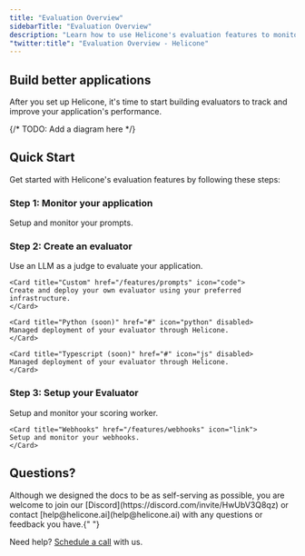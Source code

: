 ```yaml
---
title: "Evaluation Overview"
sidebarTitle: "Evaluation Overview"
description: "Learn how to use Helicone's evaluation features to monitor, debug, and optimize your applications."
"twitter:title": "Evaluation Overview - Helicone"
---
```


## Build better applications

After you set up Helicone, it's time to start building evaluators to track and improve your application's performance.

{/* TODO: Add a diagram here */}

## Quick Start

Get started with Helicone's evaluation features by following these steps:

### Step 1: Monitor your application

<CardGroup cols={3}>
  <Card title="Prompts" href="/features/prompts" icon="paragraph">
    Setup and monitor your prompts.
  </Card>
</CardGroup>

### Step 2: Create an evaluator

<CardGroup cols={3}>
  <Card title="LLM as a judge" href="/features/prompts" icon="robot">
    Use an LLM as a judge to evaluate your application.
  </Card>

    <Card title="Custom" href="/features/prompts" icon="code">
    Create and deploy your own evaluator using your preferred infrastructure.
    </Card>

    <Card title="Python (soon)" href="#" icon="python" disabled>
    Managed deployment of your evaluator through Helicone.
    </Card>

    <Card title="Typescript (soon)" href="#" icon="js" disabled>
    Managed deployment of your evaluator through Helicone.
    </Card>

</CardGroup>

### Step 3: Setup your Evaluator

<CardGroup cols={3}>
  <Card title="Scoring Worker" href="/features/scoring-worker" icon="server">
    Setup and monitor your scoring worker.
  </Card>

    <Card title="Webhooks" href="/features/webhooks" icon="link">
    Setup and monitor your webhooks.
    </Card>

</CardGroup>

## Questions?

<Check>
  Although we designed the docs to be as self-serving as possible, you are
  welcome to join our [Discord](https://discord.com/invite/HwUbV3Q8qz) or
  contact [help@helicone.ai](help@helicone.ai) with any questions or feedback
  you have.{" "}
</Check>

Need help? [Schedule a call](https://www.helicone.ai/contact) with us.
